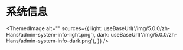 # 系统信息


<ThemedImage
  alt=""
  sources={{
    light: useBaseUrl('/img/5.0.0/zh-Hans/admin-system-info-light.png'),
    dark: useBaseUrl('/img/5.0.0/zh-Hans/admin-system-info-dark.png'),
  }}
/>

